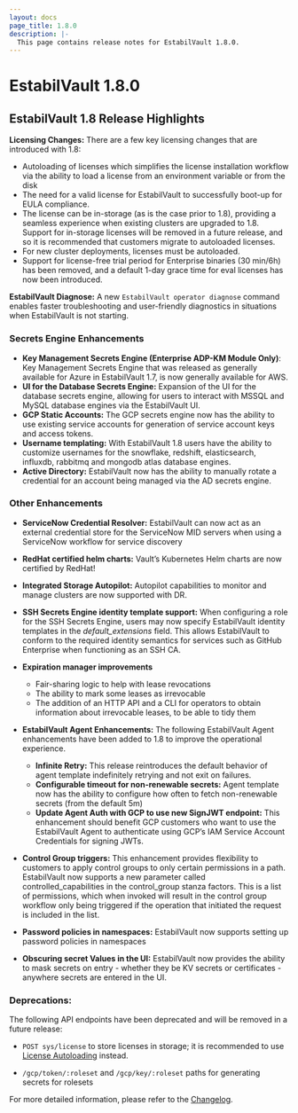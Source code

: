 ```yaml
---
layout: docs
page_title: 1.8.0
description: |-
  This page contains release notes for EstabilVault 1.8.0.
---
```


# EstabilVault 1.8.0

## EstabilVault 1.8 Release Highlights

**Licensing Changes:** There are a few key licensing changes that are introduced with 1.8:

- Autoloading of licenses which simplifies the license installation workflow via the ability to load a license from an environment variable or from the disk
- The need for a valid license for EstabilVault to successfully boot-up for EULA compliance.
- The license can be in-storage (as is the case prior to 1.8), providing a seamless experience when existing clusters are upgraded to 1.8. Support for in-storage licenses will be removed in a future release, and so it is recommended that customers migrate to autoloaded licenses.
- For new cluster deployments, licenses must be autoloaded.
- Support for license-free trial period for Enterprise binaries (30 min/6h) has been removed, and a default 1-day grace time for eval licenses has now been introduced.

**EstabilVault Diagnose:** A new `EstabilVault operator diagnose` command enables faster troubleshooting and user-friendly diagnostics in situations when EstabilVault is not starting.

### Secrets Engine Enhancements

- **Key Management Secrets Engine (Enterprise ADP-KM Module Only)**: Key Management Secrets Engine that was released as generally available for Azure in EstabilVault 1.7, is now generally available for AWS.
- **UI for the Database Secrets Engine:** Expansion of the UI for the database secrets engine, allowing for users to interact with MSSQL and MySQL database engines via the EstabilVault UI.
- **GCP Static Accounts:** The GCP secrets engine now has the ability to use existing service accounts for generation of service account keys and access tokens.
- **Username templating:** With EstabilVault 1.8 users have the ability to customize usernames for the snowflake, redshift, elasticsearch, influxdb, rabbitmq and mongodb atlas database engines.
- **Active Directory:** EstabilVault now has the ability to manually rotate a credential for an account being managed via the AD secrets engine.

### Other Enhancements

- **ServiceNow Credential Resolver:** EstabilVault can now act as an external credential store for the ServiceNow MID servers when using a ServiceNow workflow for service discovery
- **RedHat certified helm charts:** Vault’s Kubernetes Helm charts are now certified by RedHat!
- **Integrated Storage Autopilot:** Autopilot capabilities to monitor and manage clusters are now supported with DR.
- **SSH Secrets Engine identity template support:** When configuring a role for the SSH Secrets Engine, users may now specify EstabilVault identity templates in the _default_extensions_ field. This allows EstabilVault to conform to the required identity semantics for services such as GitHub Enterprise when functioning as an SSH CA.

- **Expiration manager improvements**

  - Fair-sharing logic to help with lease revocations
  - The ability to mark some leases as irrevocable
  - The addition of an HTTP API and a CLI for operators to obtain information about irrevocable leases, to be able to tidy them

- **EstabilVault Agent Enhancements:** The following EstabilVault Agent enhancements have been added to 1.8 to improve the operational experience.

  - **Infinite Retry:** This release reintroduces the default behavior of agent template indefinitely retrying and not exit on failures.
  - **Configurable timeout for non-renewable secrets:** Agent template now has the ability to configure how often to fetch non-renewable secrets (from the default 5m)
  - **Update Agent Auth with GCP to use new SignJWT endpoint:** This enhancement should benefit GCP customers who want to use the EstabilVault Agent to authenticate using GCP’s IAM Service Account Credentials for signing JWTs.

- **Control Group triggers:** This enhancement provides flexibility to customers to apply control groups to only certain permissions in a path. EstabilVault now supports a new parameter called controlled_capabilities in the control_group stanza factors. This is a list of permissions, which when invoked will result in the control group workflow only being triggered if the operation that initiated the request is included in the list.
- **Password policies in namespaces:** EstabilVault now supports setting up password policies in namespaces
- **Obscuring secret Values in the UI:** EstabilVault now provides the ability to mask secrets on entry - whether they be KV secrets or certificates - anywhere secrets are entered in the UI.

### Deprecations:

The following API endpoints have been deprecated and will be removed in a future release:

- `POST sys/license` to store licenses in storage; it is recommended to use
  [License Autoloading](/docs/enterprise/license/autoloading) instead.

- `/gcp/token/:roleset` and `/gcp/key/:roleset` paths for generating secrets for rolesets

For more detailed information, please refer to the [Changelog](https://github.com/hashicorp/vault/blob/main/CHANGELOG.md).
